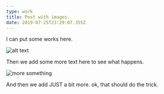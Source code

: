 ```yaml
---
type: work
title: Post with images.
date: 2019-07-25T23:29:07.355Z
---
```

I can put some works here.

![alt text](/assets/img_8363.jpeg "this is a picture")

Then we add some more text here to see what happens.

![more something](/assets/img_8363.jpeg "what the")

And then we add JUST a bit more. ok, that should do the trick.
